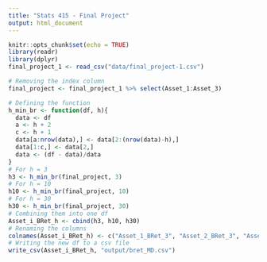 ```yaml
---
title: "Stats 415 - Final Project"
output: html_document
---
```


```r
knitr::opts_chunk$set(echo = TRUE)
library(readr)
library(dplyr)
final_project_1 <- read_csv("data/final_project-1.csv")
```

```r
# Removing the index column
final_project <- final_project_1 %>% select(Asset_1:Asset_3)

# Defining the function
h_min_br <- function(df, h){
  data <- df
  a <- h + 2
  c <- h + 1
  data[a:nrow(data),] <- data[2:(nrow(data)-h),]
  data[1:c,] <- data[2,]
  data <- (df - data)/data
}
# For h = 3
h3 <- h_min_br(final_project, 3)
# For h = 10
h10 <- h_min_br(final_project, 10)
# For h = 30
h30 <- h_min_br(final_project, 30)
# Combining them into one df
Asset_i_BRet_h <- cbind(h3, h10, h30)
# Renaming the columns
colnames(Asset_i_BRet_h) <- c("Asset_1_BRet_3", "Asset_2_BRet_3", "Asset_3_BRet_3", "Asset_1_BRet_10", "Asset_2_BRet_10", "Asset_3_BRet_10", "Asset_1_BRet_30", "Asset_2_BRet_30", "Asset_3_BRet_30")
# Writing the new df to a csv file
write_csv(Asset_i_BRet_h, "output/bret_MD.csv")
```


